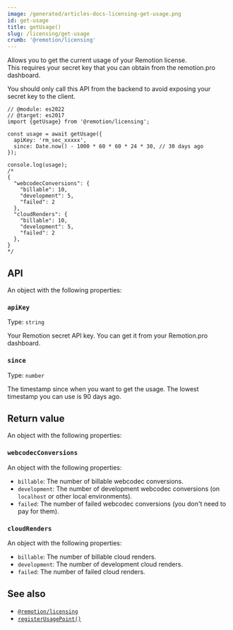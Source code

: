 ```yaml
---
image: /generated/articles-docs-licensing-get-usage.png
id: get-usage
title: getUsage()
slug: /licensing/get-usage
crumb: '@remotion/licensing'
---
```


Allows you to get the current usage of your Remotion license.  
This requires your secret key that you can obtain from the remotion.pro dashboard.

You should only call this API from the backend to avoid exposing your secret key to the client.

```tsx twoslash title="Get the current usage of your license"
// @module: es2022
// @target: es2017
import {getUsage} from '@remotion/licensing';

const usage = await getUsage({
  apiKey: 'rm_sec_xxxxx',
  since: Date.now() - 1000 * 60 * 60 * 24 * 30, // 30 days ago
});

console.log(usage);
/*
{
  "webcodecConversions": {
    "billable": 10,
    "development": 5,
    "failed": 2
  },
  "cloudRenders": {
    "billable": 10,
    "development": 5,
    "failed": 2
  },
}
*/
```

## API

An object with the following properties:

### `apiKey`

Type: `string`

Your Remotion secret API key. You can get it from your Remotion.pro dashboard.

### `since`

Type: `number`

The timestamp since when you want to get the usage. The lowest timestamp you can use is 90 days ago.

## Return value

An object with the following properties:

### `webcodecConversions`

An object with the following properties:

- `billable`: The number of billable webcodec conversions.
- `development`: The number of development webcodec conversions (on `localhost` or other local environments).
- `failed`: The number of failed webcodec conversions (you don't need to pay for them).

### `cloudRenders`

An object with the following properties:

- `billable`: The number of billable cloud renders.
- `development`: The number of development cloud renders.
- `failed`: The number of failed cloud renders.

## See also

- [`@remotion/licensing`](/docs/licensing)
- [`registerUsagePoint()`](/docs/licensing/register-usage-point)
